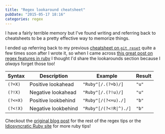 ```yaml
---
title: "Regex lookaround cheatsheet"
pubDate: "2015-05-17 18:16"
categories: regex
---
```


I have a fairly terrible memory but I've found writing and referring back to
cheatsheets to be a pretty effective way to memorize things.

I ended up referring back to my previous
[cheatsheet on `git reset`](https://blog.stevenocchipinti.com/posts/2015-03-24-git-reset-cheatsheet/)
quite a few times soon after I wrote it, so when I came across
[this great post on regex features in ruby](http://idiosyncratic-ruby.com/11-regular-extremism.html)
I thought I'd share the lookarounds section because I _always_ forget those too!

| Syntax   | Description         | Example                | Result |
| -------- | ------------------- | ---------------------- | ------ |
| `(?=X)`  | Positive lookahead  | `"Ruby"[/.(?=b)/]`     | `"u"`  |
| `(?!X)`  | Negative lookahead  | `"Ruby"[/.(?!u)/]`     | `"u"`  |
| `(?<=X)` | Positive lookbehind | `"Ruby"[/(?<=u)./]`    | `"b"`  |
| `(?<!X)` | Negative lookbehind | `"Ruby"[/(?<!R\|^)./]` | `"b"`  |

Checkout the [original blog post](http://idiosyncratic-ruby.com/11-regular-extremism.html)
for the rest of the regex tips or the
[Idiosyncratic Ruby site](http://idiosyncratic-ruby.com) for more ruby tips!
